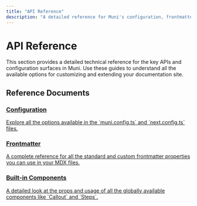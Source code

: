```yaml
---
title: "API Reference"
description: "A detailed reference for Muni's configuration, frontmatter, and built-in components."
---
```


# API Reference

This section provides a detailed technical reference for the key APIs and configuration surfaces in Muni. Use these guides to understand all the available options for customizing and extending your documentation site.

## Reference Documents

<div className="grid grid-cols-1 md:grid-cols-2 gap-4">

<a href="/docs/api/configuration" className="border p-4 rounded-lg hover:bg-accent">
  <h3 class="font-semibold text-lg mb-2">Configuration</h3>
  <p class="text-sm text-muted-foreground">Explore all the options available in the `muni.config.ts` and `next.config.ts` files.</p>
</a>

<a href="/docs/api/frontmatter" className="border p-4 rounded-lg hover:bg-accent">
  <h3 class="font-semibold text-lg mb-2">Frontmatter</h3>
  <p class="text-sm text-muted-foreground">A complete reference for all the standard and custom frontmatter properties you can use in your MDX files.</p>
</a>

<a href="/docs/api/built-in-components" className="border p-4 rounded-lg hover:bg-accent">
  <h3 class="font-semibold text-lg mb-2">Built-in Components</h3>
  <p class="text-sm text-muted-foreground">A detailed look at the props and usage of all the globally available components like `Callout` and `Steps`.</p>
</a>

</div>
